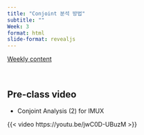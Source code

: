 ```yaml
---
title: "Conjoint 분석 방법"
subtitle: "" 
Week: 3
format: html
slide-format: revealjs
---
```


[Weekly content](https://changjunlee.com/teaching/grad_immersive/weekly_2/)

<br>


## Pre-class video

-   Conjoint Analysis (2) for IMUX

{{< video https://youtu.be/jwC0D-UBuzM >}}

